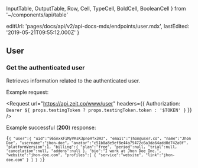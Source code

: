   InputTable,
  OutputTable,
  Row,
  Cell,
  TypeCell,
  BoldCell,
  BooleanCell
} from '~/components/api/table'

  editUrl: 'pages/docs/api/v2/api-docs-mdx/endpoints/user.mdx',
  lastEdited: '2019-05-21T09:55:12.000Z'
}

## User

### Get the authenticated user

<Endpoint method="GET" url="https://api.zeit.co/www/user" />

Retrieves information related to the authenticated user.

<Example>
  Example request:

<Request
  url="https://api.zeit.co/www/user"
  headers={{
    Authorization: `Bearer ${
      props.testingToken ? props.testingToken.token : '$TOKEN'
    }`
  }}
/>

Example successful (**200**) response:

<Code lang="json">{`{
  "user":{
    "uid":"96SnxkFiMyVKsK3pnoHfx3Hz",
    "email":"jhon@user.co",
    "name":"Jhon Doe",
    "username":"jhon-doe",
    "avatar":"c51b0a8e9ef8e44a79472c6a3da64add0d742a0f",
    "platformVersion":1,
    "billing":{
      "plan":"free",
      "period":null,
      "trial":null,
      "cancelation":null,
      "addons":null
    },
    "bio":"I work at Jhon Doe Inc.",
    "website":"jhon-doe.com",
    "profiles":[
      {
        "service":"website",
        "link":"jhon-doe.com"
      }
    ]
  }
}`}</Code>
</Example>
